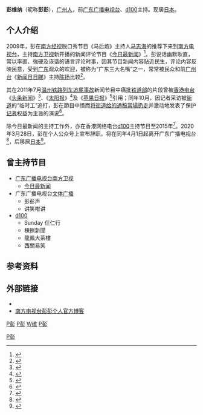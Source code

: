'''彭维纳'''（昵称'''彭彭'''），[[广州人|广州人]]，前[[广东广播电视台|广东广播电视台]]、[[d100|d100]]主持。现居[[日本|日本]]。

== 个人介绍 ==
2009年，彭在[[广东广播电视台经济科教频道|南方经视]]脱口秀节目《马后炮》主持人[[马志海|马志海]]的推荐下来到[[南方电视台_(中国大陆)|南方电视台]]，主持[[廣東南方衛視|南方卫视]]新开播的新闻评论节目《[[今日最新闻|今日最新闻]]》<ref>{{Cite web|title=今日最新闻 - 20200331互动集锦|url=http://v.gdtv.cn/tvs2/jrzxw/2020-03-31/2352077.html|accessdate=2020-03-31|date=2020-03-31|publisher=广东广播电视台}}</ref>。彭说话幽默耿直，常以率直、強硬及诙谐的语言评论时事，因其节目新闻内容贴近民生，评论内容反映民意，受到[[广东|广东]]观众的欢迎，被称为“广东三大名嘴”之一，常常被民众和前[[广州广播电视台|广州台]]《[[新闻日日睇|新闻日日睇]]》主持[[陈扬_(主持人)|陈扬]]比较<ref>{{Cite web |title=南方电视台主持人彭彭:我真心中意呢個 自信、內斂嘅城市 |url=http://news.ifeng.com/a/20140922/42044539_0.shtml |accessdate=2019-11-19 |work=新快报 |archive-date=2020-02-16 |archive-url=https://web.archive.org/web/20200216132309/http://news.ifeng.com/a/20140922/42044539_0.shtml |dead-url=no }}</ref>。

其在2011年7月[[2011年甬台温铁路列车追尾事故|温州铁路列车追尾事故]]新闻节目中痛批[[中华人民共和国铁道部|铁道部]]的片段曾被[[香港电台|香港电台]]《[[頭條新聞_(香港電台)|头条新闻]]》<ref>{{cite web|url=http://www.rthk.org.hk/asx/rthk/tv/headliner/20110730.asx|title=头条新闻-2011-07-30|work=RTHK|dead-url=yes|archiveurl=https://web.archive.org/web/20141030105340/http://www.rthk.org.hk/asx/rthk/tv/headliner/20110730.asx|archivedate=2014-10-30|access-date=2012-02-13}}</ref>、《[[太陽報_(香港)|太阳报]]》<ref>{{cite news |url=http://the-sun.on.cc/cnt/news/20110729/00407_020.html |title=電視主持罵得痛快 |publisher=太陽報 |date=2011-07-29 |accessdate=2011-10-17 |archive-date=2014-11-09 |archive-url=https://web.archive.org/web/20141109145433/http://the-sun.on.cc/cnt/news/20110729/00407_020.html |dead-url=no }}</ref>及《[[蘋果日報_(香港)|苹果日报]]》<ref>{{cite news |url=http://hk.apple.nextmedia.com/realtime/art_main.php?iss_id=20110728&sec_id=10793096&art_id=50029907 |title=執著彭彭足本播網民擔心他被「滅口」 |publisher=蘋果日報 |date=2011-07-28 |accessdate=2011-10-19 |archive-date=2019-08-22 |archive-url=https://web.archive.org/web/20190822092320/https://hk.appledaily.com/ |dead-url=no }}</ref>引用；同年10月，因记者采访被[[街道办事处|街道]]的“临时工”追打，彭在節目中憤而[[今日最新闻#扔通稿事件|将街道给的通稿當場扔走]]并激动地发表了保护[[记者|记者]]权益为主旨的演说<ref>{{cite news |url=http://ent.ifeng.com/tv/news/mainland/detail_2011_10/21/10032797_0.shtml |title=保安暴打電視臺記者 “官方稿”遭主播怒扔 |work=中國娛樂網 |publisher=鳳凰網 |date=2011-10-21 |accessdate=2011-10-21 |archive-date=2019-11-02 |archive-url=https://web.archive.org/web/20191102211518/http://ent.ifeng.com/tv/news/mainland/detail_2011_10/21/10032797_0.shtml }}</ref>。

除今日最新闻的主持工作外，亦在香港网络电台[[d100|d100]]主持节目至2015年<ref>{{Cite web|title=節目主持人-彭彭|url=https://bc.d100.net/BC/Presenter/%E5%BD%AD%E5%BD%AD|accessdate=2020-03-28|work=d100|archive-date=2020-09-02|archive-url=https://web.archive.org/web/20200902233042/https://bc.d100.net/BC/Presenter/%E5%BD%AD%E5%BD%AD}}</ref>。2020年3月28日，彭在个人公众号上宣布辞职，将在同年4月1日起离开广东广播电视台<ref>{{cite web|url=https://mp.weixin.qq.com/s/nNPk50JzP6yiT9s51J4GCA|title=《停留言＋辭職公告＋推歌》|date=2020-03-28|publisher=“彭彭声”微信公众号|access-date=2020-03-28|archive-date=2020-09-02|archive-url=https://web.archive.org/web/20200902233038/https://mp.weixin.qq.com/s/nNPk50JzP6yiT9s51J4GCA|dead-url=no}}</ref>，后移居[[日本|日本]]<ref>{{cite news |title=我和彭彭的7年 |url=https://www.sohu.com/a/454419489_304745 |accessdate=2022-02-08 |work=搜狐 |date=2021-03-06 |archive-date=2022-02-08 |archive-url=https://web.archive.org/web/20220208163326/https://www.sohu.com/a/454419489_304745 }}</ref>。

== 曾主持节目 ==
* [[广东广播电视台|广东广播电视台]][[廣東南方衛視|南方卫视]]
** [[今日最新闻|今日最新闻]]
* 广东广播电视台[[广东广播电视台文体广播|文体广播]]
** 彭彭声
** 讲笑咁讲
* [[d100|d100]]
** Sunday 仨仁行
** 棟擦新聞
** 龍鳳大茶樓
** 西關易笑

== 参考资料 ==   
{{reflist|2}}  

== 外部链接 == 
* {{sinaweibo|1685508093|我係彭彭}}
* [https://web.archive.org/web/20151223042630/http://pengpeng001.blog.hitvs.cn/ 南方电视台彭彭个人官方博客]   
[[分类:中國電視主持人|P彭]]   
[[分类:广州人|P彭]]   
[[Category:广东广播电视台主持人|P彭]]   
[[分类:彭姓|W维]]
[[分类:在日本的中华人民共和国人|P彭]]